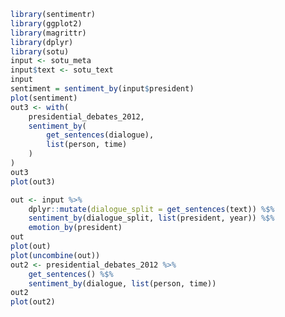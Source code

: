 ```r
library(sentimentr)
library(ggplot2)
library(magrittr)
library(dplyr)
library(sotu)
input <- sotu_meta
input$text <- sotu_text
input
sentiment = sentiment_by(input$president)
plot(sentiment)
out3 <- with(
    presidential_debates_2012, 
    sentiment_by(
        get_sentences(dialogue), 
        list(person, time)
    )
)
out3
plot(out3)

out <- input %>%
    dplyr::mutate(dialogue_split = get_sentences(text)) %$%
    sentiment_by(dialogue_split, list(president, year)) %$%
    emotion_by(president)
out
plot(out)
plot(uncombine(out))
out2 <- presidential_debates_2012 %>%
    get_sentences() %$%
    sentiment_by(dialogue, list(person, time))
out2
plot(out2)
```
